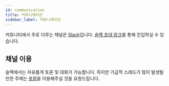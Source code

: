 ```yaml
---
id: communication
title: 커뮤니케이션
sidebar_label: 커뮤니케이션
---
```



커뮤니티에서 주로 다루는 채널은 [Slack](https://slack.com)입니다.
[슬랙 초대 링크](https://dooboolab.com/joinCPKorea)를 통해 진입하실 수 있습니다.

<AdFitMobileBanner
  unit="DAN-YpcHf9p49U5ykXi8"
  className="adfit-top-mobile"
/>

## 채널 이용

슬랙에서는 자유롭게 토론 및 대화가 가능합니다.
하지만 가급적 스레드가 많이 발생될 만한 주제는 [포럼](forums)을 이용해주실 것을 요청드립니다.

<AdFitMobileBanner
  unit="DAN-weLLBNA8C31gpo1t"
  className="adfit-bottom-mobile"
/>
